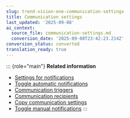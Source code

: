 ```yaml
---
slug: trend-vision-one-communication-settings
title: Communication settings
last_updated: '2025-09-08'
ai_context:
  source_file: communication-settings.md
  conversion_date: '2025-09-08T23:42:23.214Z'
conversion_status: converted
translation_ready: true
---
```


::: {role="main"}
**Related information**

- [Settings for notifications](settings-for-notifications.mdx)
- [Toggle automatic notifications](toggle-automatic-notifications.mdx)
- [Communication triggers](communication-triggers.mdx)
- [Communication recipients](communication-recipients.mdx)
- [Copy communication settings](copy-communication-settings.mdx)
- [Toggle manual notifications](toggle-manual-notifications.mdx)
:::
